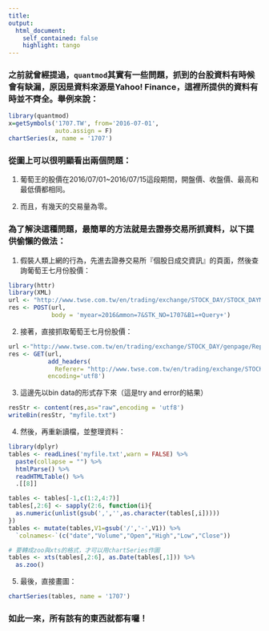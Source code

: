 ```yaml
---
title: 
output: 
  html_document:
    self_contained: false
    highlight: tango
---
```


### 之前就曾經提過，`quantmod`其實有一些問題，抓到的台股資料有時候會有缺漏，原因是資料來源是Yahoo! Finance，這裡所提供的資料有時並不齊全。舉例來說：

```r
library(quantmod)
x=getSymbols('1707.TW', from='2016-07-01', 
             auto.assign = F)
chartSeries(x, name = '1707')
```

### 從圖上可以很明顯看出兩個問題：

1. 葡萄王的股價在2016/07/01~2016/07/15這段期間，開盤價、收盤價、最高和最低價都相同。

2. 而且，有幾天的交易量為零。

### 為了解決這種問題，最簡單的方法就是去證券交易所抓資料，以下提供偷懶的做法：

1. 假裝人類上網的行為，先進去證券交易所『個股日成交資訊』的頁面，然後查詢葡萄王七月份股價：

```r
library(httr)
library(XML)
url <- "http://www.twse.com.tw/en/trading/exchange/STOCK_DAY/STOCK_DAYMAIN.php"
res <- POST(url,
            body = 'myear=2016&mmon=7&STK_NO=1707&B1=+Query+')
```

2. 接著，直接抓取葡萄王七月份股價：

```r
url <-"http://www.twse.com.tw/en/trading/exchange/STOCK_DAY/genpage/Report201607/201607_F3_1_8_1707.php?STK_NO=1707&myear=2016&mmon=07"
res <- GET(url,
           add_headers(
             Referer= "http://www.twse.com.tw/en/trading/exchange/STOCK_DAY/STOCK_DAYMAIN.php"),
           encoding='utf8')
```

3. 這邊先以bin data的形式存下來（這是try and error的結果）

```r
resStr <- content(res,as="raw",encoding = 'utf8')
writeBin(resStr, "myfile.txt")
```

4. 然後，再重新讀檔，並整理資料：

```r
library(dplyr)
tables <- readLines('myfile.txt',warn = FALSE) %>% 
  paste(collapse = "") %>% 
  htmlParse() %>% 
  readHTMLTable() %>% 
  .[[8]] 

tables <- tables[-1,c(1:2,4:7)]
tables[,2:6] <- sapply(2:6, function(i){
  as.numeric(unlist(gsub(',','',as.character(tables[,i]))))
})
tables <- mutate(tables,V1=gsub('/','-',V1)) %>% 
  `colnames<-`(c("date","Volume","Open","High","Low","Close"))

# 要轉成zoo與xts的格式，才可以用chartSeries作圖
tables <- xts(tables[,2:6], as.Date(tables[,1])) %>% 
  as.zoo()
```

5. 最後，直接畫圖：

```r
chartSeries(tables, name = '1707')
```

### 如此一來，所有該有的東西就都有囉！